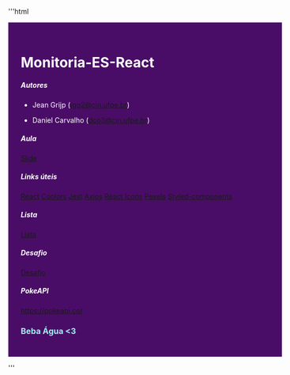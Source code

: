 '''html

<div style="width: 100%; background-color: #4A0D67; padding: 5%; color: #FFF; margin: 0;" >

<h1 style="color: #FFF">Monitoria-ES-React</h1>
<h5 style="color: #FFF">Autores</h5>

- Jean Grijp (jgg2@cin.ufpe.br)

- Daniel Carvalho (dco3@cin.ufpe.br)

<h5 style="color: #FFF">Aula</h5>

[Slide](slide.pptx)

<h5 style="color: #FFF">Links úteis</h5>

[React](https://pt-br.reactjs.org/)
[Coolors](https://coolors.co/)
[Jest](https://jestjs.io/pt-BR/)
[Axios](https://blog.rocketseat.com.br/axios-um-cliente-http-full-stack/)
[React Icons](https://react-icons.github.io/react-icons/)
[Pexels](https://www.pexels.com/pt-br/)
[Styled-components](https://styled-components.com/)

<h5 style="color: #FFF">Lista</h5>

[Lista](lista.mdx)

<h5 style="color: #FFF">Desafio</h5>

[Desafio](Desafio.mdx)

<h5 style="color: #FFF">PokeAPI</h5>

https://pokeapi.co/

<h3 style="color: #9BF3F0">Beba Água <3</h3>

</div>

'''
